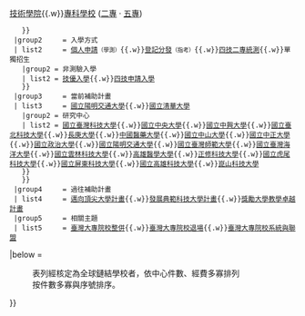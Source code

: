 {{Navbox
  |title     = {{TWN}}高等教育
  |titlestyle = background:#04AAC3;color:#FFFFFF;
  |abovestyle = background:#026675;color:#FFFFFF
  |belowstyle = background-color:#026675;color:#FFFFFF;text-align:left;
  |groupstyle = background:#B3E5ED
  |name       = 台灣高等教育
  |group1     = 學制
  | list1     = {{Navbox subgroup
    |group1 = 高等教育
    | list1 = [[大學]]<small>（[[綜合大學]]）</small>{{.w}}[[學院 (學校)|學院]]
    |group2 = 技職教育
    | list2 = [[科技大學 (學制)|科技大學]]{{.w}}[[技術學院]]{{.w}}[[專科學校 (臺灣)|專科學校]] ([[ 二年制專科學校|二專]] · [[五年制專科學校|五專]])
    }}
  |group2     = 入學方式
  | list2     = {{Navbox subgroup
    |group1 = 測驗入學
    | list1 = [[繁星推薦]]<small>（學測）</small>{{.w}}[[大學學科能力測驗|個人申請]]<small>（學測）</small>{{.w}}[[大學入學指定科目考試|登記分發]]<small>（指考）</small>{{.w}}[[四技二專統一入學測驗|四技二專統測]]{{.w}}單獨招生
    |group2 = 非測驗入學
    | list2 = [[四技二專統一入學測驗|技優入學]]{{.w}}[[四技|四技申請入學]]
    }}
  |group3     = 當前補助計畫
  | list3     = {{Navbox subgroup
    |group1 = [[高等教育深耕計畫]]{{sup|1}}
    |list1 =  {{Navbox subgroup
    |group1 = 全校型
    | list1 = [[國立臺灣大學]]{{.w}}[[國立成功大學]]{{.w}}[[國立陽明交通大學]]{{.w}}[[國立清華大學]]
    |group2 = 研究中心{{sup|2}}
    | list2 = [[國立臺灣科技大學]]{{.w}}[[國立中央大學]]{{.w}}[[國立中興大學]]{{.w}}[[國立臺北科技大學]]{{.w}}[[長庚大學]]{{.w}}[[中國醫藥大學]]{{.w}}[[國立中山大學]]{{.w}}[[國立中正大學]]{{.w}}[[國立政治大學]]{{.w}}[[國立陽明交通大學]]{{.w}}[[國立臺灣師範大學]]{{.w}}[[國立臺灣海洋大學]]{{.w}}[[國立雲林科技大學]]{{.w}}[[高雄醫學大學]]{{.w}}[[正修科技大學]]{{.w}}[[國立虎尾科技大學]]{{.w}}[[國立屏東科技大學]]{{.w}}[[國立高雄科技大學]]{{.w}}[[崑山科技大學]]
    }}
    }}
  |group4     = 過往補助計畫
  | list4     = [[邁向頂尖大學計畫]]{{.w}}[[發展典範科技大學計畫]]{{.w}}[[獎勵大學教學卓越計畫]]
  |group5     = 相關主題
  | list5     = [[臺灣大專院校整併]]{{.w}}[[臺灣大專院校退場]]{{.w}}[[臺灣大專院校系統與聯盟]]

|below      = <dl><dd>{{sup|1}}表列經核定為全球鏈結學校者，依中心件數、經費多寡排列<br />{{sup|2}} 按件數多寡與序號排序。</dd></dl>
}}<noinclude>{{Documentation}}</noinclude>